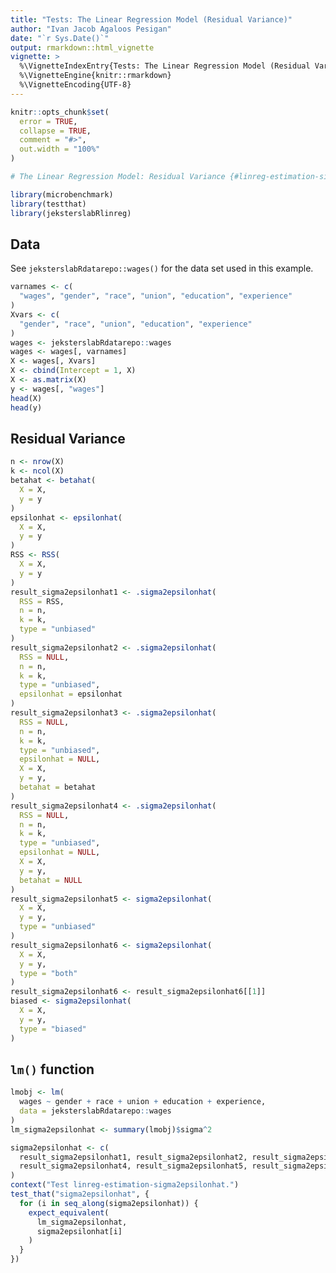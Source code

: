```yaml
---
title: "Tests: The Linear Regression Model (Residual Variance)"
author: "Ivan Jacob Agaloos Pesigan"
date: "`r Sys.Date()`"
output: rmarkdown::html_vignette
vignette: >
  %\VignetteIndexEntry{Tests: The Linear Regression Model (Residual Variance)}
  %\VignetteEngine{knitr::rmarkdown}
  %\VignetteEncoding{UTF-8}
---
```



```r
knitr::opts_chunk$set(
  error = TRUE,
  collapse = TRUE,
  comment = "#>",
  out.width = "100%"
)
```




```r
# The Linear Regression Model: Residual Variance {#linreg-estimation-sigma2epsilonhat-example}
```



```r
library(microbenchmark)
library(testthat)
library(jeksterslabRlinreg)
```


## Data

See `jeksterslabRdatarepo::wages()` for the data set used in this example.


```r
varnames <- c(
  "wages", "gender", "race", "union", "education", "experience"
)
Xvars <- c(
  "gender", "race", "union", "education", "experience"
)
wages <- jeksterslabRdatarepo::wages
wages <- wages[, varnames]
X <- wages[, Xvars]
X <- cbind(Intercept = 1, X)
X <- as.matrix(X)
y <- wages[, "wages"]
head(X)
head(y)
```


## Residual Variance


```r
n <- nrow(X)
k <- ncol(X)
betahat <- betahat(
  X = X,
  y = y
)
epsilonhat <- epsilonhat(
  X = X,
  y = y
)
RSS <- RSS(
  X = X,
  y = y
)
result_sigma2epsilonhat1 <- .sigma2epsilonhat(
  RSS = RSS,
  n = n,
  k = k,
  type = "unbiased"
)
result_sigma2epsilonhat2 <- .sigma2epsilonhat(
  RSS = NULL,
  n = n,
  k = k,
  type = "unbiased",
  epsilonhat = epsilonhat
)
result_sigma2epsilonhat3 <- .sigma2epsilonhat(
  RSS = NULL,
  n = n,
  k = k,
  type = "unbiased",
  epsilonhat = NULL,
  X = X,
  y = y,
  betahat = betahat
)
result_sigma2epsilonhat4 <- .sigma2epsilonhat(
  RSS = NULL,
  n = n,
  k = k,
  type = "unbiased",
  epsilonhat = NULL,
  X = X,
  y = y,
  betahat = NULL
)
result_sigma2epsilonhat5 <- sigma2epsilonhat(
  X = X,
  y = y,
  type = "unbiased"
)
result_sigma2epsilonhat6 <- sigma2epsilonhat(
  X = X,
  y = y,
  type = "both"
)
result_sigma2epsilonhat6 <- result_sigma2epsilonhat6[[1]]
biased <- sigma2epsilonhat(
  X = X,
  y = y,
  type = "biased"
)
```


## `lm()` function


```r
lmobj <- lm(
  wages ~ gender + race + union + education + experience,
  data = jeksterslabRdatarepo::wages
)
lm_sigma2epsilonhat <- summary(lmobj)$sigma^2
```




```r
sigma2epsilonhat <- c(
  result_sigma2epsilonhat1, result_sigma2epsilonhat2, result_sigma2epsilonhat3,
  result_sigma2epsilonhat4, result_sigma2epsilonhat5, result_sigma2epsilonhat6
)
context("Test linreg-estimation-sigma2epsilonhat.")
test_that("sigma2epsilonhat", {
  for (i in seq_along(sigma2epsilonhat)) {
    expect_equivalent(
      lm_sigma2epsilonhat,
      sigma2epsilonhat[i]
    )
  }
})
```

